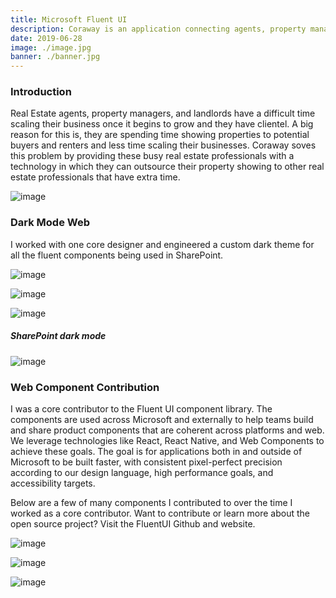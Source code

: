 ```yaml
---
title: Microsoft Fluent UI
description: Coraway is an application connecting agents, property managers, and landlords to request and book property showings on-demand.
date: 2019-06-28
image: ./image.jpg
banner: ./banner.jpg
---
```


### Introduction
Real Estate agents, property managers, and landlords have a difficult time scaling their business once it begins to grow and they have clientel. A big reason for this is, they are spending time showing properties to potential buyers and renters and less time scaling their businesses. 
Coraway soves this problem by providing these busy real estate professionals with a technology in which they can outsource their property showing to other real estate professionals that have extra time. 

![image](./fluent-ui-web.png)

### Dark Mode Web
I worked with one core designer and engineered a custom dark theme for all the fluent components being used in SharePoint. 
<Row>
<Col>

![image](./dark-mode-01.jpeg)

</Col>
</Row>

<Row>
<Col>

![image](./dark-mode-02.png)

</Col>
<Col>

![image](./dark-mode-03.png)

</Col>
</Row>

##### SharePoint dark mode
<Row>
<Col>

![image](./sharepoint-dark.png)

</Col>
</Row>


### Web Component Contribution
I was a core contributor to the Fluent UI component library. The components are used across Microsoft and externally to help teams build and share product components that are coherent across platforms and web. We leverage technologies like React, React Native, and Web Components to achieve these goals. The goal is for applications both in and outside of Microsoft to be built faster, with consistent pixel-perfect precision according to our design language, high performance goals, and accessibility targets.

Below are a few of many components I contributed to over the time I worked as a core contributor. Want to contribute or learn more about the open source project? Visit the FluentUI Github and website.


<Row>
<Col>

![image](./button.png)

</Col>
<Col>

![image](./calendar.png)

</Col>

<Col>

![image](./teaching-bubble.png)

</Col>
</Row>


  